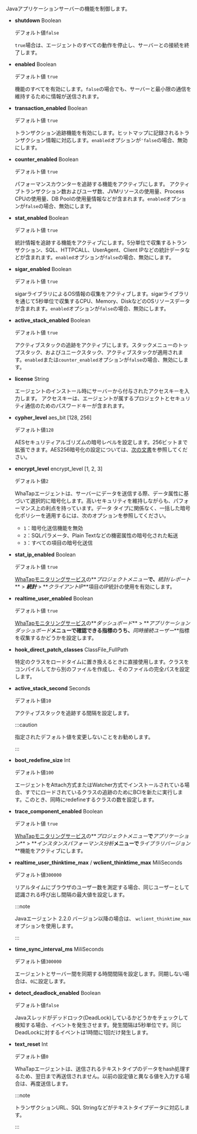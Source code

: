 Javaアプリケーションサーバーの機能を制御します。

- **shutdown** <span class='type'>Boolean</span>

  デフォルト値`false`

  `true`場合は、エージェントのすべての動作を停止し、サーバーとの接続を終了します。

- **enabled** <span class='type'>Boolean</span>

  デフォルト値 `true`

  機能のすべてを有効にします。`false`の場合でも、サーバーと最小限の通信を維持するために情報が送信されます。

- **transaction_enabled** <span class='type'>Boolean</span>

  デフォルト値 `true`

  トランザクション追跡機能を有効にします。ヒットマップに記録されるトランザクション情報に対応します。`enabled`オプションが`'false`の場合、無効にします。

- **counter_enabled** <span class='type'>Boolean</span>

  デフォルト値 `true`

  パフォーマンスカウンターを追跡する機能をアクティブにします。 アクティブトランザクション数およびユーザ数、JVMリソースの使用量、Process CPUの使用量、DB Poolの使用量情報などが含まれます。`enabled`オプションが`false`の場合、無効にします。

- **stat_enabled** <span class='type'>Boolean</span>

  デフォルト値 `true`

  統計情報を追跡する機能をアクティブにします。5分単位で収集するトランザクション、SQL、HTTPCALL、UserAgent、Client IPなどの統計データなどが含まれます。`enabled`オプションが`false`の場合、無効にします。

- **sigar_enabled** <span class='type'>Boolean</span>

  デフォルト値 `true`

  sigarライブラリによるOS情報の収集をアクティブします。sigarライブラリを通じて5秒単位で収集するCPU、Memory、DiskなどのOSリソースデータが含まれます。`enabled`オプションが`false`の場合、無効にします。

- **active_stack_enabled** <span class='type'>Boolean</span>

  デフォルト値 `true`

  アクティブスタックの追跡をアクティブにします。スタックメニューのトップスタック、およびユニークスタック、アクティブスタックが適用されます。`enabled`または`counter_enabled`オプションが`false`の場合、無効にします。

- **license** <span class='type'>String</span>

  エージェントのインストール時にサーバーから付与されたアクセスキーを入力します。 アクセスキーは、エージェントが属するプロジェクトとセキュリティ通信のためのパスワードキーが含まれます。

- **cypher_level** <span class='type'>aes_bit [128, 256]</span>

  デフォルト値`128`

  AESセキュリティアルゴリズムの暗号レベルを設定します。256ビットまで拡張できます。AES256暗号化の設定については、[次の文書](aes-256-encryption)を参照してください。

- **encrypt_level** <span class='type'>encrypt_level [1, 2, 3]</span>

  デフォルト値`2`

  WhaTapエージェントは、サーバーにデータを送信する際、データ属性に基づいて選択的に暗号化します。高いセキュリティを維持しながらも、パフォーマンス上の利点を持っています。データ タイプに関係なく、一括した暗号化ポリシーを適用するには、次のオプションを参照してください。

  - `1`：暗号化送信機能を無効
  - `2`：SQLパラメータ、Plain Textなどの機密属性の暗号化された転送
  - `3`：すべての項目の暗号化送信

- **stat_ip_enabled** <span class='type'>Boolean</span>

  デフォルト値 `true`

  [WhaTapモニタリングサービス](https://service.whatap.io)の**_プロジェクトメニュー_**で、**_統計/レポート_** > **_統計_** > **_クライアントIP_**項目のIP統計の使用を有効にします。

- **realtime_user_enabled** <span class='type'>Boolean</span>

  デフォルト値 `true`

  [WhaTapモニタリングサービス](https://service.whatap.io)の**_ダッシュボード_** > **_アプリケーションダッシュボード_**メニューで確認できる指標のうち、**_同時接続ユーザー_**指標を収集するかどうかを設定します。

- **hook_direct_patch_classes** <span class='type'>ClassFile_FullPath</span>

    特定のクラスをロードタイムに置き換えるときに直接使用します。クラスをコンパイルしてから別のファイルを作成し、そのファイルの完全パスを設定します。

- **active_stack_second** <span class='type'>Seconds</span>

  デフォルト値`10`

  アクティブスタックを追跡する間隔を設定します。

  :::caution

  指定されたデフォルト値を変更しないことをお勧めします。

  :::

- **boot_redefine_size** <span class='type'>Int</span>

  デフォルト値`100`

  エージェントをAttach方式またはWatcher方式でインストールされている場合、すでにロードされているクラスの追跡のためにBCIを新たに実行します。このとき、同時にredefineするクラスの数を設定します。

- **trace_component_enabled** <span class='type'>Boolean</span>

  デフォルト値 `true`

  [WhaTapモニタリングサービス](https://service.whatap.io)の**_プロジェクトメニュー_**で**_アプリケーション_** > **_インスタンスパフォーマンス分析_**メニューで**_ライブラリバージョン_**機能をアクティブにします。

- **realtime_user_thinktime_max** / **wclient_thinktime_max** <span class='type'>MiliSeconds</span>

  デフォルト値`300000`

  リアルタイムにブラウザのユーザー数を測定する場合、同じユーザーとして認識される呼び出し間隔の最大値を設定します。

  :::note

  Javaエージェント 2.2.0 バージョン以降の場合は、 `wclient_thinktime_max` オプションを使用します。

  :::

- **time_sync_interval_ms** <span class='type'>MiliSeconds</span>

  デフォルト値`300000`

  エージェントとサーバー間を同期する時間間隔を設定します。同期しない場合は、`0`に設定します。

- **detect_deadlock_enabled** <span class='type'>Boolean</span>

  デフォルト値`false`

  Javaスレッドがデッドロック(DeadLock)しているかどうかをチェックして検知する場合、イベントを発生させます。発生間隔は5秒単位です。同じDeadLockに対するイベントは1時間に1回だけ発生します。

- **text_reset** <span class='type'>Int</span>

  デフォルト値`0`

  WhaTapエージェントは、送信されるテキストタイプのデータをhash処理するため、翌日まで再送信されません。以前の設定値と異なる値を入力する場合は、再度送信します。

  :::note

  トランザクションURL、SQL Stringなどがテキストタイプデータに対応します。

  :::
